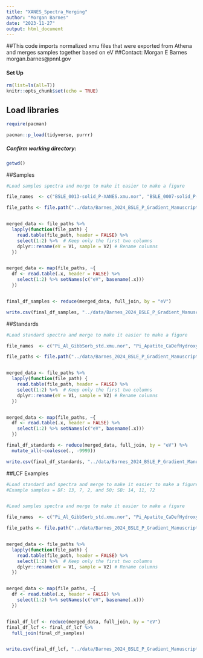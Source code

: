 ```yaml
---
title: "XANES_Spectra_Merging"
author: "Morgan Barnes"
date: "2023-11-27"
output: html_document
---
```


##This code imports normalized xmu files that were exported from Athena and merges samples together based on eV
##Contact: Morgan E Barnes morgan.barnes@pnnl.gov

#### Set Up
```r
rm(list=ls(all=T))
knitr::opts_chunk$set(echo = TRUE)
```

## Load libraries
```r
require(pacman)

pacman::p_load(tidyverse, purrr)

```

##### Confirm working directory:
```r
getwd()
```


##Samples
```r
#Load samples spectra and merge to make it easier to make a figure

file_names  <- c("BSLE_0013-solid_P-XANES.xmu.nor", "BSLE_0007-solid_P-XANES.xmu.nor", "BSLE_0002-solid_P-XANES.xmu.nor", "BSLE_0050-solid_P-XANES.xmu.nor", "BSLE_0014-solid_P-XANES.xmu.nor", "BSLE_0011-solid_P-XANES.xmu.nor", "BSLE_0072-solid_P-XANES.xmu.nor")

file_paths <- file.path("../data/Barnes_2024_BSLE_P_Gradient_Manuscript_Data_Package/P_XANES_Samples", file_names)


merged_data <- file_paths %>%
  lapply(function(file_path) {
    read.table(file_path, header = FALSE) %>%
    select(1:2) %>%  # Keep only the first two columns
    dplyr::rename(eV = V1, sample = V2) # Rename columns
  })


merged_data <- map(file_paths, ~{
  df <- read.table(.x, header = FALSE) %>% 
    select(1:2) %>% setNames(c("eV", basename(.x)))
  })


final_df_samples <- reduce(merged_data, full_join, by = "eV")

write.csv(final_df_samples, "../data/Barnes_2024_BSLE_P_Gradient_Manuscript_Data_Package/P_XANES_Samples/xanes_example_spectra.csv")
```

##Standards
```r
#Load standard spectra and merge to make it easier to make a figure

file_names  <- c("Pi_Al_GibbSorb_std.xmu.nor", "Pi_Apatite_CaDefHydroxy_std.xmu.nor", "Pi_Fe_GoethSorb_std.xmu.nor", "Pi_K_Pyro_std.xmu.nor", "Pi_Mg_Tri_std.xmu.nor", "Pi_Na_Tri_std.xmu.nor", "Pi_NH4_Mg_std.xmu.nor", "Po_Ca_Lecithin_std.xmu.nor")

file_paths <- file.path("../data/Barnes_2024_BSLE_P_Gradient_Manuscript_Data_Package/P_XANES_Reference_Compounds", file_names)


merged_data <- file_paths %>%
  lapply(function(file_path) {
    read.table(file_path, header = FALSE) %>%
    select(1:2) %>%  # Keep only the first two columns
    dplyr::rename(eV = V1, sample = V2) # Rename columns
  })


merged_data <- map(file_paths, ~{
  df <- read.table(.x, header = FALSE) %>% 
    select(1:2) %>% setNames(c("eV", basename(.x)))
  })

final_df_standards <- reduce(merged_data, full_join, by = "eV") %>%
  mutate_all(~coalesce(., -9999))

write.csv(final_df_standards, "../data/Barnes_2024_BSLE_P_Gradient_Manuscript_Data_Package/P_XANES_Reference_Compounds/xanes_example_referencecompounds.csv", row.names=FALSE)
```

##LCF Examples
```r
#Load standard and spectra and merge to make it easier to make a figure
#Example samples = DF: 13, 7, 2, and 50; SB: 14, 11, 72


#Load samples spectra and merge to make it easier to make a figure

file_names  <- c("Pi_Al_GibbSorb_std.xmu.nor", "Pi_Apatite_CaDefHydroxy_std.xmu.nor", "Pi_Apatite_Carbonate_std.xmu.nor", "Pi_Ca_Tri_std.xmu.nor", "Pi_Fe_GoethSorb_std.xmu.nor", "Pi_K_Pyro_std.xmu.nor", "Pi_Mg_Tri_std.xmu.nor", "Pi_Na_Tri_std.xmu.nor", "Pi_NH4_Mg_std.xmu.nor", "Po_Na_AMP_std.xmu.nor")

file_paths <- file.path("../data/Barnes_2024_BSLE_P_Gradient_Manuscript_Data_Package/P_XANES_Reference_Compounds", file_names)


merged_data <- file_paths %>%
  lapply(function(file_path) {
    read.table(file_path, header = FALSE) %>%
    select(1:2) %>%  # Keep only the first two columns
    dplyr::rename(eV = V1, sample = V2) # Rename columns
  })


merged_data <- map(file_paths, ~{
  df <- read.table(.x, header = FALSE) %>% 
    select(1:2) %>% setNames(c("eV", basename(.x)))
  })


final_df_lcf <- reduce(merged_data, full_join, by = "eV")
final_df_lcf <- final_df_lcf %>% 
  full_join(final_df_samples)


write.csv(final_df_lcf, "../data/Barnes_2024_BSLE_P_Gradient_Manuscript_Data_Package/P_XANES_Samples/xanes_example_lcf.csv")
```